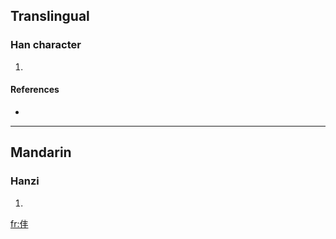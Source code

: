 ==Translingual==

===Han character===
{{Han char|rn=9|rad=人|as=04|sn=6|four=|canj=人手十 (OQJ)}}

# {{defn|Han}}

====References====
* {{Han ref|kx=0094.220|dkj=00414|dj=0200.130|hdz=10122.040|uh=4EF9|ud=20217}}

----

==Mandarin==

===Hanzi===
{{cmn-hanzi|pin=[[fēng]] ([[feng1]])|wg=feng<sup>1</sup>}}

# {{defn|Mandarin}}

[[fr:仹]]